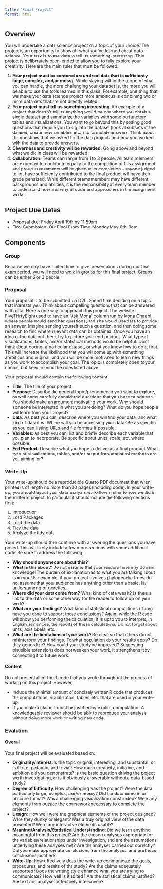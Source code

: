 ```yaml
---
title: "Final Project"
format: html
---
```


## Overview

You will undertake a data science project on a topic of your choice. The project is an opportunity to show off what you've learned about data science. Your task is to use data to tell us something interesting. This project is deliberately open-ended to allow you to fully explore your creativity. Here are the main rules that must be followed:

1. __Your project must be centered around real data that is sufficiently large, complex, and/or messy__. While staying within the scope of what you can handle, the more challenging your data set is, the more you will be able to use the tools learned in this class. For example, one thing that will make your data science project more ambitious is combining two or more data sets that are not directly related. 
2. __Your project must tell us something interesting__. An example of a project that doesn't tell us anything would be one where you obtain a single dataset and summarize the variables with some perfunctory tables and visualizations. You want to go beyond this by posing good questions that require you to dig into the dataset (look at subsets of the dataset, create new variables, etc. ) to formulate answers. Think about the questions that we asked for the data projects and how you worked with the data to provide answers. 
3. __Cleverness and creativity will be rewarded__. Going above and beyond what we did in class will be rewarded.
4. __Collaboration__. Teams can range from 1 to 3 people. All team members are expected to contribute equally to the completion of this assignment and group assessments will be given at its completion - anyone judged to not have sufficiently contributed to the final product will have their grade penalized. While different teams members may have different backgrounds and abilities, it is the responsibility of every team member to understand how and why all code and approaches in the assignment works.

## Project Due Dates

- Proposal due: Friday April 19th by 11:59pm 
- Final Submission: Our Final Exam Time, Monday May 6th, 8am

## Components

### Group

Because we only have limited time to give presentations during our final exam period, you will need to work in groups for this final project. Groups can be either 2 or 3 people.  

### Proposal

Your proposal is to be submitted via D2L. Spend time deciding on a topic that interests you. Think about compelling questions that can be answered with data. Here is one way to approach this project: The website [FiveThirtyEight](https://fivethirtyeight.com/) used to have an ["Ask Mona" column](https://fivethirtyeight.com/tag/ask-mona/) run by [Mona Chalabi](https://en.wikipedia.org/wiki/Mona_Chalabi) where people would send her questions, and she would use data to provide an answer. Imagine sending yourself such a question, and then doing some research to find where relevant data can be obtained. Once you have an idea of the data out there, try to picture your end product. What type of visualizations, tables, and/or statistical methods would be helpful. Don't think about coding, a particular dataset, or what you know how to do at first. This will increase the likelihood that you will come up with something ambitious and original, and you will be more motivated to learn new things as you work to accomplish your goal. The topic is completely open to your choice, but keep in mind the rules listed above. 

Your proposal should contain the following content:

- __Title__: The title of your project
- __Purpose__: Describe the general topic/phenomenon you want to explore, as well some carefully considered questions that you hope to address. You should make an argument motivating your work. Why should someone be interested in what you are doing? What do you hope people will learn from your project?
- __Data__: As best you can, describe where you will find your data, and what kind of data it is. Where will you be accessing your data? Be as specific as you can, listing URLs and file formats if possible.
- __Variables__: As best you can, list and briefly describe each variable that you plan to incorporate. Be specific about units, scale, etc. where possible.
- __End Product__: Describe what you hope to deliver as a final product. What type of visualizations, tables, and/or output from statistical methods are you aiming for?

### Write-Up

Your write-up should be a reproducible Quarto PDF document that when printed is of length no more than 30 pages (including code). In your write-up, you should layout your data analysis work-flow similar to how we did in the midterm project. In particular it should include the following sections first:

1. Introduction
1. Load Packages
2. Load the data
3. Tidy the data
4. Analyze the tidy data

Your write-up should then continue with answering the questions you have posed. This will likely include a few more sections with some additional code. Be sure to address the following:

- __Why should anyone care about this?__
- __What is this about?__ Do not assume that your readers have any domain knowledge! The burden of explanation as to what you are talking about is on you! For example, if your project involves phylogenetic trees, do not assume that your audience has anything other than a basic, lay understanding of genetics.
- __Where did your data come from?__ What kind of data was it? Is there a link to the data or some other way for the reader to follow up on your work?
- __What are your findings?__ What kind of statistical computations (if any) have you done to support those conclusions? Again, while the R code will show you performing the calculation, it is up to you to interpret, in English sentences, the results of these calculations. Do not forget about units, axis labels, etc.
- __What are the limitations of your work?__ Be clear so that others do not misinterpret your findings. To what population do your results apply? Do they generalize? How could your study be improved? Suggesting plausible extensions does not weaken your work, it strengthens it by connecting it to future work.

#### Content {.unnumbered}

Do not present all of the R code that you wrote throughout the process of working on this project. However,

- Include the minimal amount of concisely written R code that produces the computations, visualization, tables, etc. that are used in your write-up.
- If you make a claim, it must be justified by explicit computation. A knowledgeable reviewer should be able to reproduce your analysis without doing more work or writing new code.

### Evalution

#### Overall

Your final project will be evaluated based on:

- __Originality/Interest__: Is the topic original, interesting, and substantial, or is it trite, pedantic, and trivial? How much creativity, initiative, and ambition did you demonstrate? Is the basic question driving the project worth investigating, or is it obviously answerable without a data-based study?
- __Degree of Difficulty__: How challenging was the project? Were the data particularly large, complex, and/or messy? Did the data come in an obscure format? Was a challenging visualization constructed? Were any elements from outside the coursework necessary to complete the project?
- __Design__: How well were the graphical elements of the project designed? Were they clunky or elegant? Was a truly original view of the data presented? Were any interactive elements usable?
- __Meaning/Analysis/Statistical Understanding__: Did we learn anything meaningful from this project? Are the chosen analyses appropriate for the variables/relationships under investigation, and are the assumptions underlying these analyses met? Are the analyses carried out correctly? Did you make appropriate conclusions from the analyses, and are these conclusions justified?
- __Write-Up__: How effectively does the write-up communicate the goals, procedures, and results of the study? Are the claims adequately supported? Does the writing style enhance what you are trying to communicate? How well is it edited? Are the statistical claims justified? Are text and analyses effectively interwoven?